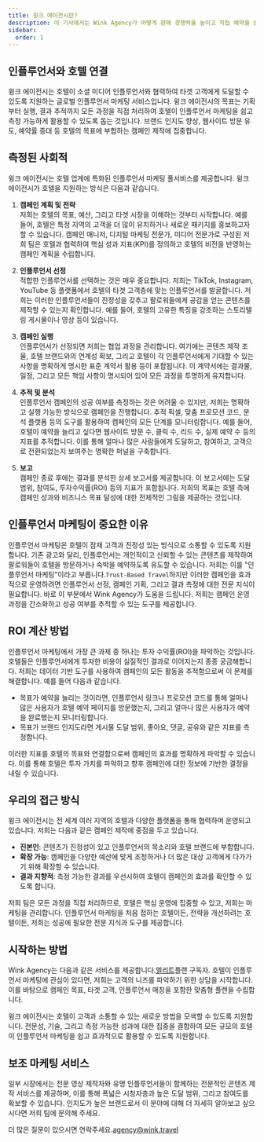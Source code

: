 ```yaml
---
title: 윙크 에이전시란?
description: 이 기사에서는 Wink Agency가 어떻게 판매 경쟁력을 높이고 직접 예약을 늘리는 데 도움을 줄 수 있는지 알려드립니다.
sidebar:
  order: 1
---
```


## 인플루언서와 호텔 연결

윙크 에이전시는 호텔이 소셜 미디어 인플루언서와 협력하여 타겟 고객에게 도달할 수 있도록 지원하는 글로벌 인플루언서 마케팅 서비스입니다. 윙크 에이전시의 목표는 기획부터 실행, 결과 추적까지 모든 과정을 직접 처리하여 호텔이 인플루언서 마케팅을 쉽고 측정 가능하게 활용할 수 있도록 돕는 것입니다. 브랜드 인지도 향상, 웹사이트 방문 유도, 예약률 증대 등 호텔의 목표에 부합하는 캠페인 제작에 집중합니다.

## 측정된 사회적

윙크 에이전시는 호텔 업계에 특화된 인플루언서 마케팅 풀서비스를 제공합니다. 윙크 에이전시가 호텔을 지원하는 방식은 다음과 같습니다.

1. **캠페인 계획 및 전략**\
   저희는 호텔의 목표, 예산, 그리고 타겟 시장을 이해하는 것부터 시작합니다. 예를 들어, 호텔은 특정 지역의 고객을 더 많이 유치하거나 새로운 패키지를 홍보하고자 할 수 있습니다. 캠페인 매니저, 디지털 마케팅 전문가, 미디어 전문가로 구성된 저희 팀은 호텔과 협력하여 핵심 성과 지표(KPI)를 정의하고 호텔의 비전을 반영하는 캠페인 계획을 수립합니다.

2. **인플루언서 선정**\
   적합한 인플루언서를 선택하는 것은 매우 중요합니다. 저희는 TikTok, Instagram, YouTube 등 플랫폼에서 호텔의 타겟 고객층에 맞는 인플루언서를 발굴합니다. 저희는 이러한 인플루언서들이 진정성을 갖추고 팔로워들에게 공감을 얻는 콘텐츠를 제작할 수 있는지 확인합니다. 예를 들어, 호텔의 고유한 특징을 강조하는 스토리텔링 게시물이나 영상 등이 있습니다.

3. **캠페인 실행**\
   인플루언서가 선정되면 저희는 협업 과정을 관리합니다. 여기에는 콘텐츠 제작 조율, 호텔 브랜드와의 연계성 확보, 그리고 호텔이 각 인플루언서에게 기대할 수 있는 사항을 명확하게 명시한 표준 계약서 활용 등이 포함됩니다. 이 계약서에는 결과물, 일정, 그리고 모든 책임 사항이 명시되어 있어 모든 과정을 투명하게 유지합니다.

4. **추적 및 분석**\
   인플루언서 캠페인의 성공 여부를 측정하는 것은 어려울 수 있지만, 저희는 명확하고 실행 가능한 방식으로 캠페인을 진행합니다. 추적 픽셀, 맞춤 프로모션 코드, 분석 플랫폼 등의 도구를 활용하여 캠페인의 모든 단계를 모니터링합니다. 예를 들어, 호텔이 예약을 늘리고 싶다면 웹사이트 방문 수, 클릭 수, 리드 수, 실제 예약 수 등의 지표를 추적합니다. 이를 통해 얼마나 많은 사람들에게 도달하고, 참여하고, 고객으로 전환되었는지 보여주는 명확한 퍼널을 구축합니다.

5. **보고**\
   캠페인 종료 후에는 결과를 분석한 상세 보고서를 제공합니다. 이 보고서에는 도달 범위, 참여도, 투자수익률(ROI) 등의 지표가 포함됩니다. 저희의 목표는 호텔 측에 캠페인 성과와 비즈니스 목표 달성에 대한 전체적인 그림을 제공하는 것입니다.

## 인플루언서 마케팅이 중요한 이유

인플루언서 마케팅은 호텔이 잠재 고객과 진정성 있는 방식으로 소통할 수 있도록 지원합니다. 기존 광고와 달리, 인플루언서는 개인적이고 신뢰할 수 있는 콘텐츠를 제작하여 팔로워들이 호텔을 방문하거나 숙박을 예약하도록 유도할 수 있습니다. 저희는 이를 "인플루언서 마케팅"이라고 부릅니다.`Trust-Based Travel`하지만 이러한 캠페인을 효과적으로 운영하려면 인플루언서 선정, 캠페인 기획, 그리고 결과 측정에 대한 전문 지식이 필요합니다. 바로 이 부분에서 Wink Agency가 도움을 드립니다. 저희는 캠페인 운영 과정을 간소화하고 성공 여부를 추적할 수 있는 도구를 제공합니다.

## ROI 계산 방법

인플루언서 마케팅에서 가장 큰 과제 중 하나는 투자 수익률(ROI)을 파악하는 것입니다. 호텔들은 인플루언서에게 투자한 비용이 실질적인 결과로 이어지는지 종종 궁금해합니다. 저희는 데이터 기반 도구를 사용하여 캠페인의 모든 활동을 추적함으로써 이 문제를 해결합니다. 예를 들어 다음과 같습니다.

* 목표가 예약을 늘리는 것이라면, 인플루언서 링크나 프로모션 코드를 통해 얼마나 많은 사용자가 호텔 예약 페이지를 방문했는지, 그리고 얼마나 많은 사용자가 예약을 완료했는지 모니터링합니다.
* 목표가 브랜드 인지도라면 게시물 도달 범위, 좋아요, 댓글, 공유와 같은 지표를 측정합니다.

이러한 지표를 호텔의 목표와 연결함으로써 캠페인의 효과를 명확하게 파악할 수 있습니다. 이를 통해 호텔은 투자 가치를 파악하고 향후 캠페인에 대한 정보에 기반한 결정을 내릴 수 있습니다.

## 우리의 접근 방식

윙크 에이전시는 전 세계 여러 지역의 호텔과 다양한 플랫폼을 통해 협력하며 운영되고 있습니다. 저희는 다음과 같은 캠페인 제작에 중점을 두고 있습니다.

* **진본인**: 콘텐츠가 진정성이 있고 인플루언서의 목소리와 호텔 브랜드에 부합합니다.
* **확장 가능**: 캠페인을 다양한 예산에 맞게 조정하거나 더 많은 대상 고객에게 다가가기 위해 확장할 수 있습니다.
* **결과 지향적**: 측정 가능한 결과를 우선시하여 호텔이 캠페인의 효과를 확인할 수 있도록 합니다.

저희 팀은 모든 과정을 직접 처리하므로, 호텔은 핵심 운영에 집중할 수 있고, 저희는 마케팅을 관리합니다. 인플루언서 마케팅을 처음 접하는 호텔이든, 전략을 개선하려는 호텔이든, 저희는 성공에 필요한 전문 지식과 도구를 제공합니다.

## 시작하는 방법

Wink Agency는 다음과 같은 서비스를 제공합니다.[엘리트](/managed-social/what-is-managed-social/#subscription-tiers)플랜 구독자.
호텔이 인플루언서 마케팅에 관심이 있다면, 저희는 고객의 니즈를 파악하기 위한 상담을 시작합니다.
이를 바탕으로 캠페인 목표, 타겟 고객, 인플루언서 매칭을 포함한 맞춤형 플랜을 수립합니다.

윙크 에이전시는 호텔이 고객과 소통할 수 있는 새로운 방법을 모색할 수 있도록 지원합니다. 전문성, 기술, 그리고 측정 가능한 성과에 대한 집중을 결합하여 모든 규모의 호텔이 인플루언서 마케팅을 쉽고 효과적으로 활용할 수 있도록 지원합니다.

## 보조 마케팅 서비스

일부 시장에서는 전문 영상 제작자와 유명 인플루언서들이 함께하는 전문적인 콘텐츠 제작 서비스를 제공하며, 이를 통해 폭넓은 시청자층과 높은 도달 범위, 그리고 참여도를 확보할 수 있습니다. 인지도가 높은 브랜드로서 이 분야에 대해 더 자세히 알아보고 싶으시다면 저희 팀에 문의해 주세요.

더 많은 질문이 있으시면 연락주세요.[agency@wink.travel](mailto://agency@wink.travel)

